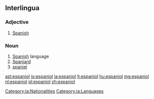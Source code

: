 ==Interlingua==

===Adjective===
{{head|ia|adjective}}

# [[Spanish]]

===Noun===
{{head|ia|noun}}

# [[Spanish]] language
# [[Spaniard]]
# [[spaniel]]

[[Category:ia:Nationalities]]
[[Category:ia:Languages]]

[[ast:espaniol]]
[[io:espaniol]]
[[ia:espaniol]]
[[lt:espaniol]]
[[hu:espaniol]]
[[mg:espaniol]]
[[nl:espaniol]]
[[pl:espaniol]]
[[zh:espaniol]]
